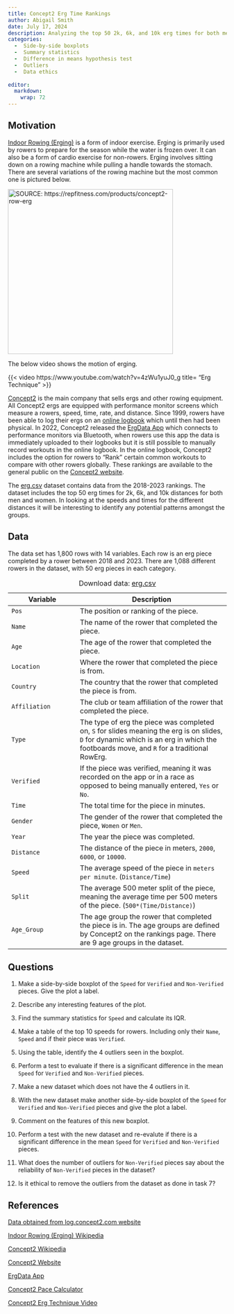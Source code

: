 ```yaml
---
title: Concept2 Erg Time Rankings
author: Abigail Smith
date: July 17, 2024
description: Analyzing the top 50 2k, 6k, and 10k erg times for both men and women from 2018 to 2023.
categories:
  -  Side-by-side boxplots
  -  Summary statistics
  -  Difference in means hypothesis test
  -  Outliers
  -  Data ethics
  
editor: 
  markdown: 
    wrap: 72
---
```


## Motivation

[Indoor Rowing (Erging)](https://en.wikipedia.org/wiki/Indoor_rower){target="_blank"}
is a form of indoor exercise. Erging is primarily used by rowers to
prepare for the season while the water is frozen over. It can also be a
form of cardio exercise for non-rowers. Erging involves sitting down on
a rowing machine while pulling a handle towards the stomach. There are
several variations of the rowing machine but the most common one is
pictured below.

[![SOURCE:
https://repfitness.com/products/concept2-row-erg](../_prep/erging_indoor_rowing_concept2/images/RowERG_Standard_FlyFrontAngle-4339x2679-d6cfd86a-9cfb-4a19-b471-992040a5527e.jpgTEST2.jpg.webp){fig-align="center"
width="380"}](https://repfitness.com/products/concept2-row-erg)

The below video shows the motion of erging. 

{{< video https://www.youtube.com/watch?v=4zWu1yuJ0_g title= "Erg Technique" >}}

[Concept2](https://en.wikipedia.org/wiki/Concept2){target="_blank"} is the main company that sells ergs and other rowing equipment. All Concept2 ergs are equipped with performance monitor screens which measure a rowers, speed, time, rate, and distance. Since 1999, rowers have been able to log their ergs on an [online logbook](https://log.concept2.com){target="_blank"} which until then had been physical. In 2022, Concept2 released the [ErgData App](https://www.concept2.com/ergdata){target="_blank"} which connects to performance monitors via Bluetooth, when rowers use this app the data is immediately uploaded to their logbooks but it is still possible to manually record workouts in the online logbook. In the online logbook, Concept2 includes the option for rowers to "Rank" certain common workouts to compare with other rowers globally. These rankings are available to the general public on the [Concept2 website](https://log.concept2.com/rankings){target="_blank"}. 

The [erg.csv](../data/erg.csv){target="_blank"} dataset contains data from the 2018-2023 rankings. The dataset includes the top 50 erg times for 2k, 6k, and 10k distances for both men and women. In looking at the speeds and times for the different distances it will be interesting to identify any potential patterns amongst the groups. 

## Data

The data set has 1,800 rows with 14 variables. Each row is an erg piece completed by a rower between 2018 and 2023. There are 1,088 different rowers in the dataset, with 50 erg pieces in each category.

| Variable     | Description                                                    |
|-----------------------|-------------------------------------------------|
| `Pos`     | The position or ranking of the piece.                              |
| `Name`      | The name of the rower that completed the piece.                                                                                               |
| `Age`      | The age of the rower that completed the piece.                 |
| `Location`     | Where the rower that completed the piece is from.                                                                             |
| `Country`        | The country that the rower that completed the piece is from.    |
| `Affiliation`         | The club or team affiliation of the rower that completed the piece.    |
| `Type`        | The type of erg the piece was completed on, `S` for slides meaning the erg is on slides, `D` for dynamic which is an erg in which the footboards move, and `R` for a traditional RowErg.  |
| `Verified`        | If the piece was verified, meaning it was recorded on the app or in a race as opposed to being manually entered, `Yes` or `No`.           |
| `Time` | The total time for the piece in minutes.                               |
| `Gender`  | The gender of the rower that completed the piece, `Women` or `Men`.                                                                          |
| `Year`     | The year the piece was completed. |
| `Distance`     | The distance of the piece in meters, `2000`, `6000`, or `10000`. |
| `Speed`     | The average speed of the piece in `meters per minute`. (`Distance/Time`)|
| `Split`     | The average 500 meter split of the piece, meaning the average time per 500 meters of the piece. (`500*(Time/Distance)`)|
| `Age_Group`     | The age group the rower that completed the piece is in. The age groups are defined by Concept2 on the rankings page. There are 9 age groups in the dataset. |
:Download data:  [erg.csv](../data/erg.csv){target="_blank"}

## Questions

1.  Make a side-by-side boxplot of the `Speed` for `Verified` and `Non-Verified` pieces. Give the plot a label.

2.  Describe any interesting features of the plot.

3.  Find the summary statistics for `Speed` and calculate its IQR.

4.  Make a table of the top 10 speeds for rowers. Including only their `Name`, `Speed` and if their piece was `Verified`.

5.  Using the table, identify the 4 outliers seen in the boxplot.

6.  Perform a test to evaluate if there is a significant difference in the mean `Speed` for `Verified` and `Non-Verified` pieces.

7.  Make a new dataset which does not have the 4 outliers in it.

8.  With the new dataset make another side-by-side boxplot of the `Speed` for `Verified` and `Non-Verified` pieces and give the plot a label.

9.  Comment on the features of this new boxplot.

10.  Perform a test with the new dataset and re-evalute if there is a significant difference in the mean `Speed` for `Verified` and `Non-Verified` pieces.

11.  What does the number of outliers for `Non-Verified` pieces say about the reliability of `Non-Verified` pieces in the dataset?

12. Is it ethical to remove the outliers from the dataset as done in task 7?

## References

[Data obtained from log.concept2.com website](https://log.concept2.com/rankings){target="_blank"}

[Indoor Rowing (Erging) Wikipedia](https://en.wikipedia.org/wiki/Indoor_rower){target="_blank"}

[Concept2 Wikipedia](https://en.wikipedia.org/wiki/Concept2){target="_blank"}

[Concept2 Website](https://www.concept2.com){target="_blank"}

[ErgData App](https://www.concept2.com/ergdata){target="_blank"}

[Concept2 Pace Calculator](https://www.concept2.com/training/pace-calculator?gad_source=1&gclid=CjwKCAjw1920BhA3EiwAJT3lSehbGE4OcvpN6VrFVt6AvpP3gwUIfg90B1YvMpmVA67SPgMoPD0w9hoC73QQAvD_BwE){target="_blank"}

[Concept2 Erg Technique Video](https://www.youtube.com/watch?v=4zWu1yuJ0_g){target="_blank"}